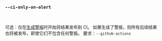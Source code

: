 ### `--ci-only-on-alert`

<br />

可选：仅在[生成警报](/zh/docs/explanation/thresholds/#alerts)时开始将结果发布到 CI。
如果生成了警报，则所有后续结果也将被发布，即使它们不包含任何警报。
要求：`--github-actions`